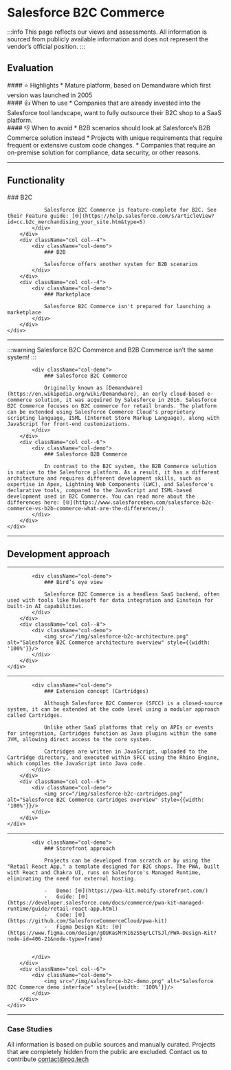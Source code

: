 
# Salesforce B2C Commerce

:::info
This page reflects our views and assessments. All information is sourced from publicly available information and does not represent the vendor’s official position.
:::

<ShopSystemsTable name="Commercetools" cols="OS license,Code, Repository, Stars"/>

## Evaluation
<div className="container">
    <div className="row">
        <div className="col col--4">
            <div className="col-demo">
                #### ⭐ Highlights
                * Mature platform, based on Demandware which first version was launched in 2005
            </div>
        </div>
        <div className="col col--4">
            <div className="col-demo">
                #### 👍 When to use
                * Companies that are already invested into the Salesforce tool landscape, want to fully outsource their
                B2C shop to a SaaS platform.
            </div>
        </div>
        <div className="col col--4">
            <div className="col-demo">
                #### 👎 When to avoid
                * B2B scenarios should look at Salesforce’s B2B Commerce solution instead
                * Projects with unique requirements that require frequent or extensive custom code changes.
                * Companies that require an on-premise solution for compliance, data security, or other reasons.
            </div>
        </div>
    </div>
</div>

---

## Functionality

<div className="container">
    <div className="row">
        <div className="col col--4">
            <div className="col-demo">
                ### B2C

                Salesforce B2C Commerce is feature-complete for B2C. See their Feature guide: [🌐](https://help.salesforce.com/s/articleView?id=cc.b2c_merchandising_your_site.htm&type=5)
            </div>
        </div>
        <div className="col col--4">
            <div className="col-demo">
                ### B2B

                Salesforce offers another system for B2B scenarios
            </div>
        </div>
        <div className="col col--4">
            <div className="col-demo">
                ### Marketplace

                Salesforce B2C Commerce isn't prepared for launching a marketplace
            </div>
        </div>
    </div>

</div>
<div className="container">
    <div className="row">
        <div className="col col--4">
            <div className="col-demo">
                <FeatureTable name="Salesforce B2C Commerce"
                              cols="B2C Storefront,Default B2C Features,CMS, Multi-Locale, Multi-Store, Multi-Currency"/>
            </div>
        </div>
        <div className="col col--4">
            <div className="col-demo">
                <FeatureTable name="Salesforce B2C Commerce"
                              cols="B2B Storefront,Business Units & Organizations,Roles & Permissions,Quotation & Offer Management,Approval Workflows,Price-per-Customer"/>
            </div>
        </div>
        <div className="col col--4">
            <div className="col-demo">
                <FeatureTable name="Salesforce B2C Commerce" cols="Merchant Portal, Multi-Merchant"/>
            </div>
        </div>
    </div>

</div>

---

:::warning
Salesforce B2C Commerce and B2B Commerce isn’t the same system!
:::

<div className="container">
    <div className="row">
        <div className="col col--6">

            <div className="col-demo">
                ### Salesforce B2C Commerce

                Originally known as [Demandware](https://en.wikipedia.org/wiki/Demandware), an early cloud-based e-commerce solution, it was acquired by Salesforce in 2016. Salesforce B2C Commerce focuses on B2C commerce for retail brands. The platform can be extended using Salesforce Commerce Cloud's proprietary scripting language, ISML (Internet Store Markup Language), along with JavaScript for front-end customizations.
            </div>
        </div>
        <div className="col col--6">
            <div className="col-demo">
                ### Salesforce B2B Commerce

                In contrast to the B2C system, the B2B Commerce solution is native to the Salesforce platform. As a result, it has a different architecture and requires different development skills, such as expertise in Apex, Lightning Web Components (LWC), and Salesforce's declarative tools, compared to the JavaScript and ISML-based development used in B2C Commerce. You can read more about the differences here: [🌐](https://www.salesforceben.com/salesforce-b2c-commerce-vs-b2b-commerce-what-are-the-differences/)
            </div>
        </div>
    </div>
</div>

---

## Development approach

---

<div className="container">
    <div className="row">
        <div className="col col--4">

            <div className="col-demo">
                ### Bird’s eye view

                Salesforce B2C Commerce is a headless SaaS backend, often used with tools like Mulesoft for data integration and Einstein for built-in AI capabilities.
            </div>
        </div>
        <div className="col col--8">
            <div className="col-demo">
                <img src="/img/salesforce-b2c-architecture.png" alt="Salesforce B2C Commerce architecture overview" style={{width: '100%'}}/>
            </div>
        </div>
    </div>
</div>

---

<div className="container">
    <div className="row">
        <div className="col col--6">

            <div className="col-demo">
                ### Extension concept (Cartridges)

                Although Salesforce B2C Commerce (SFCC) is a closed-source system, it can be extended at the code level using a modular approach called Cartridges.

                Unlike other SaaS platforms that rely on APIs or events for integration, Cartridges function as Java plugins within the same JVM, allowing direct access to the core system.

                Cartridges are written in JavaScript, uploaded to the Cartridge directory, and executed within SFCC using the Rhino Engine, which compiles the JavaScript into Java code.
            </div>
        </div>
        <div className="col col--6">
            <div className="col-demo">
                <img src="/img/salesforce-b2c-cartridges.png" alt="Salesforce B2C Commerce cartridges overview" style={{width: '100%'}}/>
            </div>
        </div>
    </div>
</div>

---

<div className="container">
    <div className="row">
        <div className="col col--6">

            <div className="col-demo">
                ### Storefront approach

                Projects can be developed from scratch or by using the "Retail React App," a template designed for B2C shops. The PWA, built with React and Chakra UI, runs on Salesforce's Managed Runtime, eliminating the need for external hosting.

                -   Demo: [🌐](https://pwa-kit.mobify-storefront.com/)
                -   Guide: [🌐](https://developer.salesforce.com/docs/commerce/pwa-kit-managed-runtime/guide/retail-react-app.html)
                -   Code: [🌐](https://github.com/SalesforceCommerceCloud/pwa-kit)
                -   Figma Design Kit: [🌐](https://www.figma.com/design/gOUKasMrK16zS5qrLCTSJl/PWA-Design-Kit?node-id=406-21&node-type=frame)


            </div>
        </div>
        <div className="col col--6">
            <div className="col-demo">
                <img src="/img/salesforce-b2c-demo.png" alt="Salesforce B2C Commerce demo interface" style={{width: '100%'}}/>
            </div>
        </div>
    </div>
</div>

---

### Case Studies

All information is based on public sources and manually curated. Projects that are completely hidden from
the public are excluded. Contact us to contribute [contact@roq.tech](mailto:contact@roq.tech)

<CaseStudyTable system="Salesforce B2C Commerce" cols="Company,Shop URL,Industry,Type"/>
